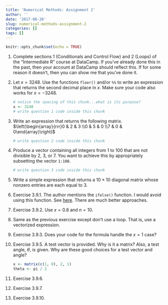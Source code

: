 ```yaml
---
title: 'Numerical Methods: Assignment 2'
author: ''
date: '2017-08-26'
slug: numerical-methods-assignment-2
categories: []
tags: []
---
```


```r
knitr::opts_chunk$set(echo = TRUE)
```

1.  Complete sections 1 (Conditionals and Control Flow) and 2 (Loops) of the "Intermediate R" course at DataCamp. If you've already done this in the past, then your account at DataCamp should reflect this. If for some reason it doesn't, then you can show me that you've done it.

1.  Let $x=3248$. Use the functions `floor()` and/or `%%` to write an expression that returns the second decimal place in $x$. Make sure your code also works for $x = -3248$.

    ```r
    # notice the spacing of this chunk...what is its purpose? 
    x <- 3248
    # write question 1 code inside this chunk
    
    ```

1.  Write an expression that returns the following matrix.  
$\left(\begin{array}{rrr}0 & 2 & 3 \\0 & 5 & 0 \\7 & 0 & 0\end{array}\right)$

    ```r
    # write question 2 code inside this chunk
    ```

1.  Produce a vector containing all integers from 1 to 100 that are not divisible by 2, 3, or 7. You want to achieve this by appropriately subsetting the vector `1:100`.

    ```r
    # write question 3 code inside this chunk
    ```

1.  Write a simple expression that returns a $10\times 10$ diagonal matrix whose nonzero entries are each equal to 3.

1.  Exercise 3.9.1. The author mentions the `ifelse()` function. I would avoid using this function. See [here](http://adv-r.hadley.nz/performance.html#ifelse-pmin-and-pmax). There are much better approaches.

1.  Exercise 3.9.2. Use $x=0.8$ and $n=10$.

1.  Same as the previous exercise except don't use a loop. That is, use a vectorized expression.

1.  Exercise 3.9.3. Does your code for the formula handle the $x=1$ case?

1.  Exercise 3.9.5. A test vector is provided. Why is it a matrix? Also, a test angle, $\theta$, is given. Why are these good choices for a test vector and angle?

    ```r
    x <- matrix(c(1, 0), 2, 1)
    theta <- pi / 2
    ```

1.  Exercise 3.9.6.

1.  Exercise 3.9.7.

1.  Exercise 3.9.10.